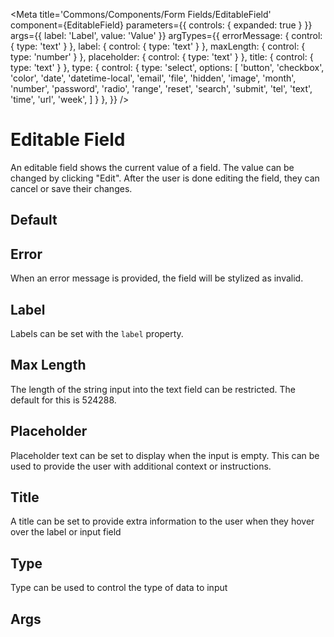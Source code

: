 


<Meta
  title='Commons/Components/Form Fields/EditableField'
  component={EditableField}
  parameters={{
    controls: { expanded: true }
  }}
  args={{
    label: 'Label',
    value: 'Value'
  }}
  argTypes={{
    errorMessage: { control: { type: 'text' } },
    label: { control: { type: 'text' } },
    maxLength: { control: { type: 'number' } },
    placeholder: { control: { type: 'text' } },
    title: { control: { type: 'text' } },
    type: {
      control: {
        type: 'select',
        options: [
          'button',
          'checkbox',
          'color',
          'date',
          'datetime-local',
          'email',
          'file',
          'hidden',
          'image',
          'month',
          'number',
          'password',
          'radio',
          'range',
          'reset',
          'search',
          'submit',
          'tel',
          'text',
          'time',
          'url',
          'week',
        ]
      }
    },
  }}
/>

# Editable Field

An editable field shows the current value of a field. The value can be changed by clicking "Edit". After the user is
done editing the field, they can cancel or save their changes.

## Default

<Story story={Stories.Default} />

## Error

When an error message is provided, the field will be stylized as invalid.

<Canvas>
  <Story story={Stories.Error} />
</Canvas>

## Label

Labels can be set with the `label` property.

<Canvas>
  <Story story={Stories.Label} />
</Canvas>

## Max Length

The length of the string input into the text field can be restricted. The default for this is 524288.

<Canvas>
  <Story story={Stories.MaxLength} />
</Canvas>

## Placeholder

Placeholder text can be set to display when the input is empty. This can be used to provide the user with additional
context or instructions.

<Canvas>
  <Story story={Stories.Placeholder} />
</Canvas>

## Title

A title can be set to provide extra information to the user when they hover over the label or input field

<Canvas>
  <Story story={Stories.Title} />
</Canvas>

## Type

Type can be used to control the type of data to input

<Canvas>
  <Story story={Stories.Type} />
</Canvas>

## Args

<ArgsTable of={EditableField} />